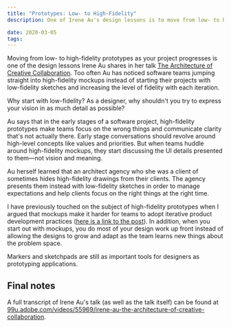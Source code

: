 ```yaml
---
title: "Prototypes: Low- to High-Fidelity"
description: One of Irene Au's design lessons is to move from low- to high-fidelity prototypes as your project progresses.

date: 2020-03-05
tags:
---
```


Moving from low- to high-fidelity prototypes as your project progresses is one of the design lessons Irene Au shares in her talk [The Architecture of Creative Collaboration](https://youtu.be/y0rNnnW1PgQ?t=338). Too often Au has noticed software teams jumping straight into high-fidelity mockups instead of starting their projects with low-fidelity sketches and increasing the level of fidelity with each iteration.

Why start with low-fidelity? As a designer, why shouldn't you try to express your vision in as much detail as possible?

Au says that in the early stages of a software project, high-fidelity prototypes make teams focus on the wrong things and communicate clarity that's not actually there. Early stage conversations should revolve around high-level concepts like values and priorities. But when teams huddle around high-fidelity mockups, they start discussing the UI details presented to them—not vision and meaning.

Au herself learned that an architect agency who she was a client of sometimes hides high-fidelity drawings from their clients. The agency presents them instead with low-fidelity sketches in order to manage expectations and help clients focus on the right things at the right time.

I have previously touched on the subject of high-fidelity prototypes when I argued that mockups make it harder for teams to adopt iterative product development practices ([here is a link to the post](/posts/skip-mockups-when-building-skateboards/)). In addition, when you start out with mockups, you do most of your design work up front instead of allowing the designs to grow and adapt as the team learns new things about the problem space.

Markers and sketchpads are still as important tools for designers as prototyping applications.

## Final notes

A full transcript of Irene Au's talk (as well as the talk itself) can be found at [99u.adobe.com/videos/55969/irene-au-the-architecture-of-creative-collaboration](https://99u.adobe.com/videos/55969/irene-au-the-architecture-of-creative-collaboration).
